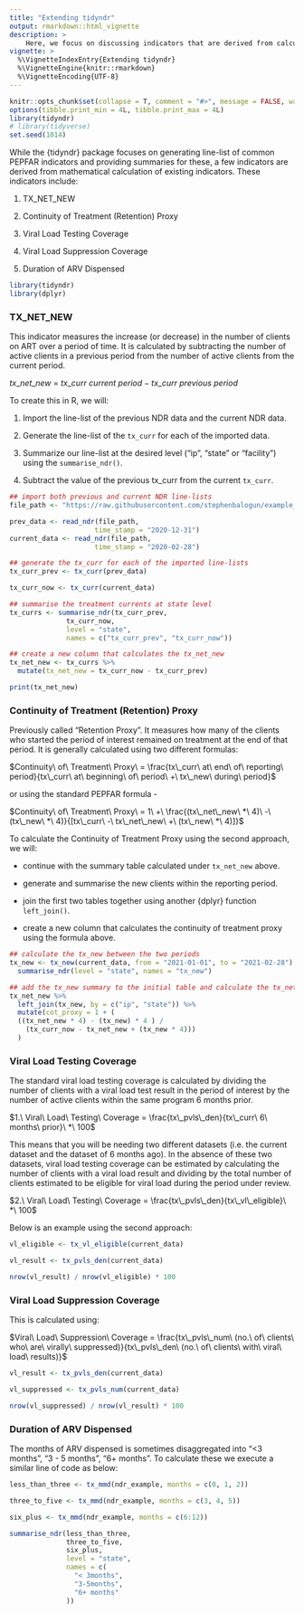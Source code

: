 ```yaml
---
title: "Extending tidyndr"
output: rmarkdown::html_vignette
description: >
    Here, we focus on discussing indicators that are derived from calculations. The {dplyr} package provides a very useful function `mutate()` that we will be leveraging on to provide our summary statistics.
vignette: >
  %\VignetteIndexEntry{Extending tidyndr}
  %\VignetteEngine{knitr::rmarkdown}
  %\VignetteEncoding{UTF-8}
---
```


```r
knitr::opts_chunk$set(collapse = T, comment = "#>", message = FALSE, warning = FALSE)
options(tibble.print_min = 4L, tibble.print_max = 4L)
library(tidyndr)
# library(tidyverse)
set.seed(1014)
```

While the {tidyndr} package focuses on generating line-list of common PEPFAR indicators and providing summaries for these, a few indicators are derived from mathematical calculation of existing indicators. These indicators include:

1.  TX_NET_NEW

2.  Continuity of Treatment (Retention) Proxy

3.  Viral Load Testing Coverage

4.  Viral Load Suppression Coverage

5.  Duration of ARV Dispensed

```r
library(tidyndr)
library(dplyr)
```

### TX_NET_NEW

This indicator measures the increase (or decrease) in the number of clients on ART over a period of time. It is calculated by subtracting the number of active clients in a previous period from the number of active clients from the current period.

$tx\_net\_new\ =\ tx\_curr\ current\ period - tx\_curr\ previous\ period$

To create this in R, we will:

1.  Import the line-list of the previous NDR data and the current NDR data.

2.  Generate the line-list of the `tx_curr` for each of the imported data.

3.  Summarize our line-list at the desired level ("ip", "state" or "facility") using the `summarise_ndr()`.

4.  Subtract the value of the previous tx_curr from the current `tx_curr`.

```r
## import both previous and current NDR line-lists
file_path <- "https://raw.githubusercontent.com/stephenbalogun/example_files/main/ndr_example.csv"

prev_data <- read_ndr(file_path,
                     time_stamp = "2020-12-31") 
current_data <- read_ndr(file_path,
                     time_stamp = "2020-02-28") 

## generate the tx_curr for each of the imported line-lists
tx_curr_prev <- tx_curr(prev_data)

tx_curr_now <- tx_curr(current_data)

## summarise the treatment currents at state level
tx_currs <- summarise_ndr(tx_curr_prev,
              tx_curr_now,
              level = "state",
              names = c("tx_curr_prev", "tx_curr_now"))

## create a new column that calculates the tx_net_new
tx_net_new <- tx_currs %>%
  mutate(tx_net_new = tx_curr_now - tx_curr_prev)

print(tx_net_new)
```

### Continuity of Treatment (Retention) Proxy

Previously called "Retention Proxy". It measures how many of the clients who started the period of interest remained on treatment at the end of that period. It is generally calculated using two different formulas:

$Continuity\ of\ Treatment\ Proxy\ = \frac{tx\_curr\ at\ end\ of\ reporting\ period}{tx\_curr\ at\ beginning\ of\ period\ +\ tx\_new\ during\ period}$

or using the standard PEPFAR formula -

$Continuity\ of\ Treatment\ Proxy\ = 1\ +\ \frac{(tx\_net\_new\ *\ 4)\ -\ (tx\_new\ *\ 4)}{[tx\_curr\ -\ tx\_net\_new\ +\ (tx\_new\ *\ 4)]}$

To calculate the Continuity of Treatment Proxy using the second approach, we will:

-   continue with the summary table calculated under `tx_net_new` above.

-   generate and summarise the new clients within the reporting period.

-   join the first two tables together using another {dplyr} function `left_join()`.

-   create a new column that calculates the continuity of treatment proxy using the formula above.

```r
## calculate the tx_new between the two periods
tx_new <- tx_new(current_data, from = "2021-01-01", to = "2021-02-28") %>%
  summarise_ndr(level = "state", names = "tx_new")

## add the tx_new summary to the initial table and calculate the tx_net_new
tx_net_new %>%
  left_join(tx_new, by = c("ip", "state")) %>%
  mutate(cot_proxy = 1 + (
  ((tx_net_new * 4) - (tx_new) * 4 ) /
    (tx_curr_now - tx_net_new + (tx_new * 4)))
  )
```

### Viral Load Testing Coverage

The standard viral load testing coverage is calculated by dividing the number of clients with a viral load test result in the period of interest by the number of active clients within the same program 6 months prior.

$1.\ Viral\ Load\ Testing\ Coverage = \frac{tx\_pvls\_den}{tx\_curr\ 6\ months\ prior}\ *\ 100$

This means that you will be needing two different datasets (i.e. the current dataset and the dataset of 6 months ago). In the absence of these two datasets, viral load testing coverage can be estimated by calculating the number of clients with a viral load result and dividing by the total number of clients estimated to be eligible for viral load during the period under review.

$2.\ Viral\ Load\ Testing\ Coverage = \frac{tx\_pvls\_den}{tx\_vl\_eligible}\ *\ 100$

Below is an example using the second approach:

```r
vl_eligible <- tx_vl_eligible(current_data)

vl_result <- tx_pvls_den(current_data)

nrow(vl_result) / nrow(vl_eligible) * 100
```

### Viral Load Suppression Coverage

This is calculated using:

$Viral\ Load\ Suppression\ Coverage = \frac{tx\_pvls\_num\ (no.\ of\ clients\ who\ are\ virally\ suppressed)}{tx\_pvls\_den\ (no.\ of\ clients\ with\ viral\ load\ results)}$

```r
vl_result <- tx_pvls_den(current_data)

vl_suppressed <- tx_pvls_num(current_data)

nrow(vl_suppressed) / nrow(vl_result) * 100
```

### Duration of ARV Dispensed

The months of ARV dispensed is sometimes disaggregated into "\<3 months", "3 - 5 months", "6+ months". To calculate these we execute a similar line of code as below:

```r
less_than_three <- tx_mmd(ndr_example, months = c(0, 1, 2))

three_to_five <- tx_mmd(ndr_example, months = c(3, 4, 5))

six_plus <- tx_mmd(ndr_example, months = c(6:12))

summarise_ndr(less_than_three,
              three_to_five,
              six_plus,
              level = "state",
              names = c(
                "< 3months",
                "3-5months",
                "6+ months"
              ))
```
